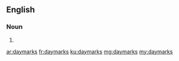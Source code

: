 ==English==

===Noun===
{{head|en|noun plural form}}

# {{plural of|daymark|lang=en}}

[[ar:daymarks]]
[[fr:daymarks]]
[[ku:daymarks]]
[[mg:daymarks]]
[[my:daymarks]]